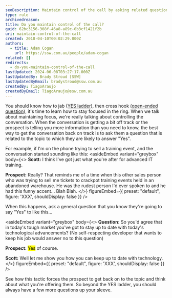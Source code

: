 ```yaml
---
seoDescription: Maintain control of the call by asking related questions that encourage a "Yes" response and keep the conversation on track.
type: rule
archivedreason:
title: Do you maintain control of the call?
guid: 62bc3156-308f-46a8-a89c-0b3cf1421f2b
uri: maintain-control-of-the-call
created: 2018-04-10T00:02:29.000Z
authors:
  - title: Adam Cogan
    url: https://ssw.com.au/people/adam-cogan
related: []
redirects:
  - do-you-maintain-control-of-the-call
lastUpdated: 2024-06-08T03:27:17.000Z
lastUpdatedBy: Brady Stroud [SSW]
lastUpdatedByEmail: bradystroud@ssw.com.au
createdBy: TiagoAraujo
createdByEmail: TiagoAraujo@ssw.com.au
---
```


You should know how to jab ([YES ladder](/build-a-yes-ladder-to-your-outbound-script)), then cross hook ([open-ended question](/ask-open-ended-questions)), it's time to learn how to stay focused in the ring. When we talk about maintaining focus, we're really talking about controlling the conversation. When the conversation is getting a bit off track or the prospect is telling you more information than you need to know, the best way to get the conversation back on track is to ask them a question that is related to the topic to which they are likely to answer "Yes".

For example, if I'm on the phone trying to sell a training event, and the conversation started sounding like this:
<asideEmbed
  variant="greybox"
  body={<>
    **Scott:** I think I've got just what you're after for advanced IT training.

**Prospect:** Really? That reminds me of a time when this other sales person who was trying to sell me tickets to crackpot training events held in an abandoned warehouse. He was the rudest person I'd ever spoken to and he had this funny accent... Blah Blah.
  </>}
  figureEmbed={{
    preset: "default",
    figure: 'XXX',
    shouldDisplay: false
  }}
/>

When this happens, ask a general question that you know they're going to say "Yes" to like this...

<asideEmbed
  variant="greybox"
  body={<>
    **Question:** So you'd agree that in today's tough market you've got to stay up to date with today's technological advancements? (No self-respecting developer that wants to keep his job would answer no to this question)

**Prospect:** <mark>Yes</mark> of course.

**Scott:** Well let me show you how you can keep up to date with technology.
  </>}
  figureEmbed={{
    preset: "default",
    figure: 'XXX',
    shouldDisplay: false
  }}
/>

See how this tactic forces the prospect to get back on to the topic and think about what you're offering them. So beyond the YES ladder, you should always have a few more questions up your sleeve.
